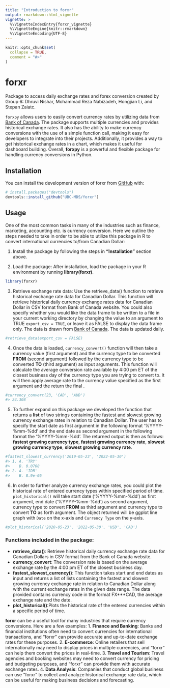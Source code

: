 ```yaml
---
title: "Introduction to forxr"
output: rmarkdown::html_vignette
vignette: >
  %\VignetteIndexEntry{forxr_vignette}
  %\VignetteEngine{knitr::rmarkdown}
  %\VignetteEncoding{UTF-8}
---
```


```r
knitr::opts_chunk$set(
  collapse = TRUE,
  comment = "#>"
)
```

# forxr

<!-- badges: start -->
<!-- badges: end -->

Package to access daily exchange rates and forex conversion created by Group 6: Dhruvi Nishar, Mohammad Reza Nabizadeh, Hongjian Li, and Stepan Zaiatc.

`forxpy` allows users to easily convert currency rates by utilizing data from [Bank of Canada](https://www.bankofcanada.ca/rates/exchange/daily-exchange-rates/). The package supports multiple currencies and provides historical exchange rates. It also has the ability to make currency conversions with the use of a simple function call, making it easy for developers to integrate into their projects. Additionally, it provides a way to get historical exchange rates in a chart, which makes it useful for dashboard building. Overall, **forxpy** is a powerful and flexible package for handling currency conversions in Python.

## Installation

You can install the development version of forxr from [GitHub](https://github.com/) with:
      
``` r
# install.packages("devtools")
devtools::install_github("UBC-MDS/forxr")
```

## Usage

One of the most common tasks in many of the industries such as finance, marketing, accounting etc. is currency conversion. Here we outline the steps needed to take in order to be able to utilize this package in R to convert international currencies to/from Canadian Dollar:

1. Install the package by following the steps in **"Installation"** section above.

2. Load the package: After installation, load the package in your R environment by running **library(forxr)**.

```r
library(forxr)
```

3. Retrieve exchange rate data: Use the retrieve_data() function to retrieve historical exchange rate data for Canadian Dollar. This function will retrieve historical daily currency exchange rates data for Canadian Dollar in CSV format from Bank of Canada website. You could also specify whether you would like the data frame to be written to a file in your current working directory by changing the value to an argument to TRUE `export_csv = TRUE`, or leave it as FALSE to display the data frame only. The data is drawn from [Bank of Canada](https://www.bankofcanada.ca/rates/exchange/daily-exchange-rates/). The data is updated daily.

```r
#retrieve_data(export_csv = FALSE)
```


4. Once the data is loaded, `currency_convert()` function will then take a currency value (first argument) and the currency type to be converted **FROM** (second argument) followed by the currency type to be converted **TO** (third argument) as input arguments. This function will calculate the average conversion rate available by 4:00 pm ET of the closest business day of the currency type you are trying to convert to. It will then apply average rate to the currency value specified as the first argument and the return the final .

```r
#currency_convert(23, 'CAD', 'AUD')
#> 24.308
```

5. To further expand on this package we developed the function that returns a **list** of two strings containing the fastest and slowest growing currency exchange rates in relation to Canadian Dollar. The user has to specify the start date as first argument in the following format '%YYYY-%mm-%dd'  and the end date as second argument in the following format the '%YYYY-%mm-%dd'. The returned output is then as follows: **fastest growing currency type**, **fastest growing currency rate**, **slowest growing currency type**, **slowest growing currency rate**.

```r
#fastest_slowest_currency('2019-05-23', '2022-05-30')
#> 1. A. 'TRY'
#>    B. 0.0708
#> 2. A. 'IDR'
#>    B. 8.9e-05
```

6. In order to further analyze currency exchange rates, you could plot the historical rate of entered currency types within specified period of time. `plot_historical()` will take start date ('%YYYY-%mm-%dd') as first argument, end date ('%YYYY-%mm-%dd') as second argument, currency type to convert **FROM** as third argument and currency type to convert **TO** as forth argument. The object returned will be ggplot line graph with `Date` on the x-axis and `Currency Type` on the y-axis.

```r
#plot_historical('2020-05-23', '2022-05-30', 'USD', 'CAD')
```

### Functions included in the package:

- **retrieve_data()**: Retrieve historical daily currency exchange rate data for Canadian Dollars in CSV format from the Bank of Canada website.
- **currency_convert**: The conversion rate is based on the average exchange rate by the 4:00 pm ET of the closest business day.
- **fastest_slowest_currency()**: This function takes start and end dates as input and returns a  list of lists containing the fastest and slowest growing currency exchange rate in relation to Canadian Dollar along with the current exchange rates in the given date range. The data provided contains currency code in the format FX***CAD, the average exchange rate and the date.
- **plot_historical()**:Plots the historical rate of the entered currencies within a specific period of time.

**forxr** can be a useful tool for many industries that require currency conversions. Here are a few examples:
1. **Finance and Banking**: Banks and financial institutions often need to convert currencies for international transactions, and "forxr" can provide accurate and up-to-date exchange rates for these purposes.
2. **E-commerce**: Online retailers that sell internationally may need to display prices in multiple currencies, and "forxr" can help them convert the prices in real-time.
3. **Travel and Tourism**: Travel agencies and booking websites may need to convert currency for pricing and budgeting purposes, and "forxr" can provide them with accurate exchange rates.
4. **Data Analysis**: Companies that conduct global business can use "forxr" to collect and analyze historical exchange rate data, which can be useful for making business decisions and forecasting.
